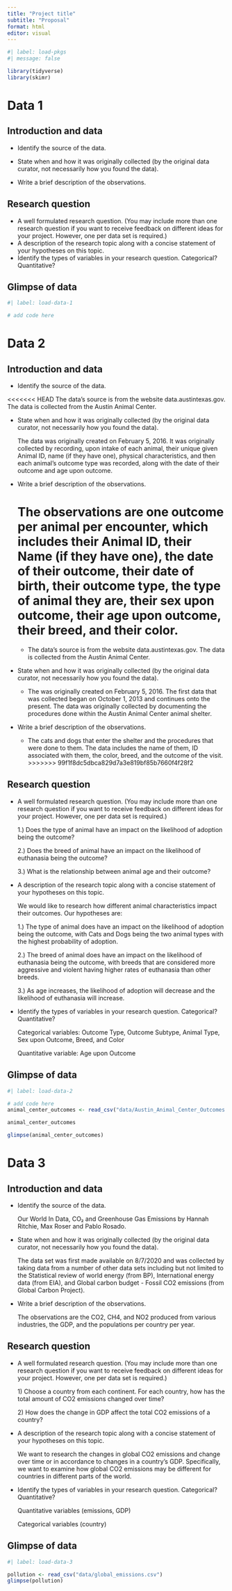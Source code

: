 ```yaml
---
title: "Project title"
subtitle: "Proposal"
format: html
editor: visual
---
```


```r
#| label: load-pkgs
#| message: false

library(tidyverse)
library(skimr)
```

# Data 1

## Introduction and data

-   Identify the source of the data.

-   State when and how it was originally collected (by the original data curator, not necessarily how you found the data).

-   Write a brief description of the observations.

## Research question

-   A well formulated research question. (You may include more than one research question if you want to receive feedback on different ideas for your project. However, one per data set is required.)
-   A description of the research topic along with a concise statement of your hypotheses on this topic.
-   Identify the types of variables in your research question. Categorical? Quantitative?

## Glimpse of data

```r
#| label: load-data-1

# add code here
```

# Data 2

## Introduction and data

-   Identify the source of the data.

<<<<<<< HEAD
    The data's source is from the website data.austintexas.gov. The data is collected from the Austin Animal Center.

-   State when and how it was originally collected (by the original data curator, not necessarily how you found the data).

    The data was originally created on February 5, 2016. It was originally collected by recording, upon intake of each animal, their unique given Animal ID, name (if they have one), physical characteristics, and then each animal's outcome type was recorded, along with the date of their outcome and age upon outcome.

-   Write a brief description of the observations.

    The observations are one outcome per animal per encounter, which includes their Animal ID, their Name (if they have one), the date of their outcome, their date of birth, their outcome type, the type of animal they are, their sex upon outcome, their age upon outcome, their breed, and their color.
=======
    -   The data's source is from the website data.austintexas.gov. The data is collected from the Austin Animal Center.

-   State when and how it was originally collected (by the original data curator, not necessarily how you found the data).

    -   The was originally created on February 5, 2016. The first data that was collected began on October 1, 2013 and continues onto the present. The data was originally collected by documenting the procedures done within the Austin Animal Center animal shelter.

-   Write a brief description of the observations.

    -   The cats and dogs that enter the shelter and the procedures that were done to them. The data includes the name of them, ID associated with them, the color, breed, and the outcome of the visit.
>>>>>>> 99f1f8dc5dbca829d7a3e819bf85b7660f4f28f2

## Research question

-   A well formulated research question. (You may include more than one research question if you want to receive feedback on different ideas for your project. However, one per data set is required.)

    1.) Does the type of animal have an impact on the likelihood of adoption being the outcome?

    2.) Does the breed of animal have an impact on the likelihood of euthanasia being the outcome?

    3.) What is the relationship between animal age and their outcome?

-   A description of the research topic along with a concise statement of your hypotheses on this topic.

    We would like to research how different animal characteristics impact their outcomes. Our hypotheses are:

    1.) The type of animal does have an impact on the likelihood of adoption being the outcome, with Cats and Dogs being the two animal types with the highest probability of adoption.

    2.) The breed of animal does have an impact on the likelihood of euthanasia being the outcome, with breeds that are considered more aggressive and violent having higher rates of euthanasia than other breeds.

    3.) As age increases, the likelihood of adoption will decrease and the likelihood of euthanasia will increase.

-   Identify the types of variables in your research question. Categorical? Quantitative?

    Categorical variables: Outcome Type, Outcome Subtype, Animal Type, Sex upon Outcome, Breed, and Color

    Quantitative variable: Age upon Outcome

## Glimpse of data

```r
#| label: load-data-2

# add code here
animal_center_outcomes <- read_csv("data/Austin_Animal_Center_Outcomes .csv", skip = 1)

animal_center_outcomes

glimpse(animal_center_outcomes)
```

# Data 3

## Introduction and data

-   Identify the source of the data.

    Our World In Data, CO₂ and Greenhouse Gas Emissions by Hannah Ritchie, Max Roser and Pablo Rosado.

-   State when and how it was originally collected (by the original data curator, not necessarily how you found the data).

    The data set was first made available on 8/7/2020 and was collected by taking data from a number of other data sets including but not limited to the Statistical review of world energy (from BP), International energy data (from EIA), and Global carbon budget - Fossil CO2 emissions (from Global Carbon Project).

-   Write a brief description of the observations.

    The observations are the CO2, CH4, and NO2 produced from various industries, the GDP, and the populations per country per year.

## Research question

-   A well formulated research question. (You may include more than one research question if you want to receive feedback on different ideas for your project. However, one per data set is required.)

    1\) Choose a country from each continent. For each country, how has the total amount of CO2 emissions changed over time?

    2\) How does the change in GDP affect the total CO2 emissions of a country?

-   A description of the research topic along with a concise statement of your hypotheses on this topic.

    We want to research the changes in global CO2 emissions and change over time or in accordance to changes in a country's GDP. Specifically, we want to examine how global CO2 emissions may be different for countries in different parts of the world.

-   Identify the types of variables in your research question. Categorical? Quantitative?

    Quantitative variables (emissions, GDP)

    Categorical variables (country)

## Glimpse of data

```r
#| label: load-data-3

pollution <- read_csv("data/global_emissions.csv")
glimpse(pollution)
```
